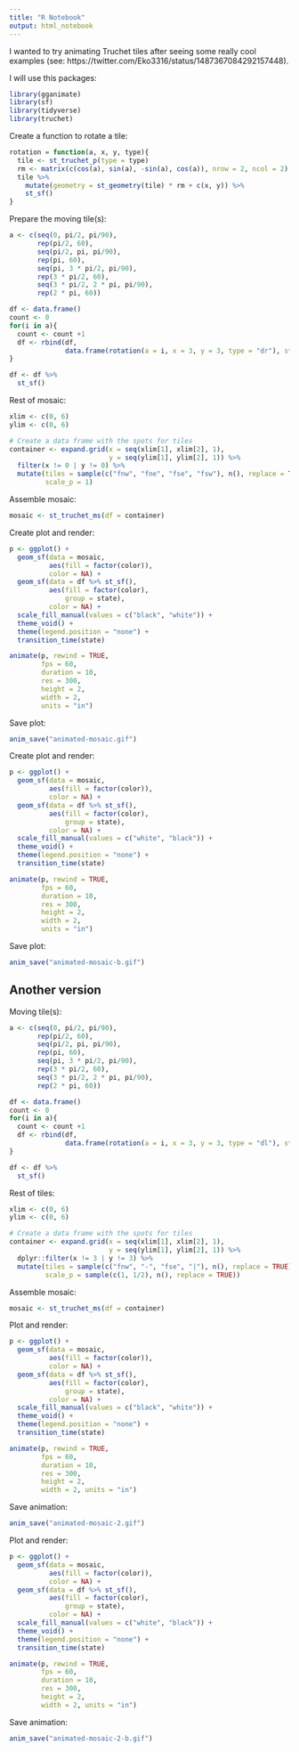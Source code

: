 ```yaml
---
title: "R Notebook"
output: html_notebook
---
```


I wanted to try animating Truchet tiles after seeing some really cool examples (see: https://twitter.com/Eko3316/status/1487367084292157448).

I will use this packages:
```r
library(gganimate)
library(sf)
library(tidyverse)
library(truchet)
```


Create a function to rotate a tile:
```r
rotation = function(a, x, y, type){
  tile <- st_truchet_p(type = type)
  rm <- matrix(c(cos(a), sin(a), -sin(a), cos(a)), nrow = 2, ncol = 2)
  tile %>%
    mutate(geometry = st_geometry(tile) * rm + c(x, y)) %>%
    st_sf()
} 
```

Prepare the moving tile(s):
```r
a <- c(seq(0, pi/2, pi/90), 
       rep(pi/2, 60),
       seq(pi/2, pi, pi/90),
       rep(pi, 60),
       seq(pi, 3 * pi/2, pi/90),
       rep(3 * pi/2, 60),
       seq(3 * pi/2, 2 * pi, pi/90),
       rep(2 * pi, 60))

df <- data.frame()
count <- 0
for(i in a){
  count <- count +1
  df <- rbind(df,
              data.frame(rotation(a = i, x = 3, y = 3, type = "dr"), state = count))
}

df <- df %>%
  st_sf()
```

Rest of mosaic:
```r
xlim <- c(0, 6)
ylim <- c(0, 6)

# Create a data frame with the spots for tiles
container <- expand.grid(x = seq(xlim[1], xlim[2], 1),
                         y = seq(ylim[1], ylim[2], 1)) %>%
  filter(x != 0 | y != 0) %>%
  mutate(tiles = sample(c("fnw", "fne", "fse", "fsw"), n(), replace = TRUE),
         scale_p = 1)
```

Assemble mosaic:
```r
mosaic <- st_truchet_ms(df = container)
```

Create plot and render:
```r
p <- ggplot() +
  geom_sf(data = mosaic,
          aes(fill = factor(color)),
          color = NA) +
  geom_sf(data = df %>% st_sf(),
          aes(fill = factor(color),
              group = state),
          color = NA) + 
  scale_fill_manual(values = c("black", "white")) +
  theme_void() +
  theme(legend.position = "none") +
  transition_time(state)

animate(p, rewind = TRUE,
        fps = 60,
        duration = 10,
        res = 300,
        height = 2, 
        width = 2,
        units = "in")
```

Save plot:
```r
anim_save("animated-mosaic.gif")
```

Create plot and render:
```r
p <- ggplot() +
  geom_sf(data = mosaic,
          aes(fill = factor(color)),
          color = NA) +
  geom_sf(data = df %>% st_sf(),
          aes(fill = factor(color),
              group = state),
          color = NA) + 
  scale_fill_manual(values = c("white", "black")) +
  theme_void() +
  theme(legend.position = "none") +
  transition_time(state)

animate(p, rewind = TRUE,
        fps = 60,
        duration = 10,
        res = 300,
        height = 2, 
        width = 2,
        units = "in")
```

Save plot:
```r
anim_save("animated-mosaic-b.gif")
```

## Another version

Moving tile(s):
```r
a <- c(seq(0, pi/2, pi/90), 
       rep(pi/2, 60),
       seq(pi/2, pi, pi/90),
       rep(pi, 60),
       seq(pi, 3 * pi/2, pi/90),
       rep(3 * pi/2, 60),
       seq(3 * pi/2, 2 * pi, pi/90),
       rep(2 * pi, 60))

df <- data.frame()
count <- 0
for(i in a){
  count <- count +1
  df <- rbind(df,
              data.frame(rotation(a = i, x = 3, y = 3, type = "dl"), state = count))
}

df <- df %>%
  st_sf()
```

Rest of tiles:
```r
xlim <- c(0, 6)
ylim <- c(0, 6)

# Create a data frame with the spots for tiles
container <- expand.grid(x = seq(xlim[1], xlim[2], 1),
                         y = seq(ylim[1], ylim[2], 1)) %>%
  dplyr::filter(x != 3 | y != 3) %>%
  mutate(tiles = sample(c("fnw", "-", "fse", "|"), n(), replace = TRUE),
         scale_p = sample(c(1, 1/2), n(), replace = TRUE))
```

Assemble mosaic:
```r
mosaic <- st_truchet_ms(df = container)
```

Plot and render:
```r
p <- ggplot() +
  geom_sf(data = mosaic,
          aes(fill = factor(color)),
          color = NA) +
  geom_sf(data = df %>% st_sf(),
          aes(fill = factor(color),
              group = state),
          color = NA) + 
  scale_fill_manual(values = c("black", "white")) +
  theme_void() +
  theme(legend.position = "none") +
  transition_time(state)

animate(p, rewind = TRUE,
        fps = 60,
        duration = 10,
        res = 300,
        height = 2, 
        width = 2, units = "in")
```

Save animation:
```r
anim_save("animated-mosaic-2.gif")
```

Plot and render:
```r
p <- ggplot() +
  geom_sf(data = mosaic,
          aes(fill = factor(color)),
          color = NA) +
  geom_sf(data = df %>% st_sf(),
          aes(fill = factor(color),
              group = state),
          color = NA) + 
  scale_fill_manual(values = c("white", "black")) +
  theme_void() +
  theme(legend.position = "none") +
  transition_time(state)

animate(p, rewind = TRUE,
        fps = 60,
        duration = 10,
        res = 300,
        height = 2, 
        width = 2, units = "in")
```

Save animation:
```r
anim_save("animated-mosaic-2-b.gif")
```

